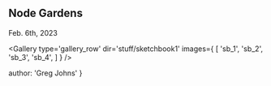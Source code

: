 
## Node Gardens
<time>Feb. 6th, 2023</time>

<Gallery type='gallery_row' dir='stuff/sketchbook1' images={
  [
    'sb_1',
    'sb_2',
    'sb_3',
    'sb_4',
  ]
} />

  author: 'Greg Johns'
}

